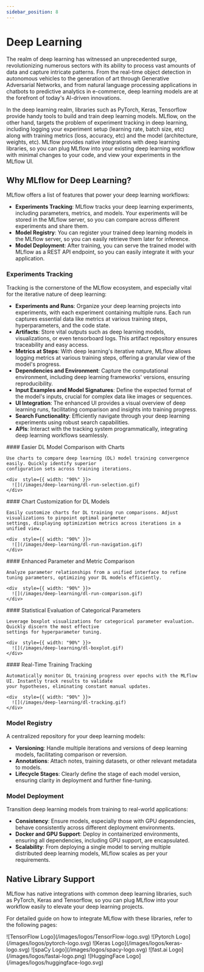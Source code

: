 ```yaml
---
sidebar_position: 8
---
```



# Deep Learning

The realm of deep learning has witnessed an unprecedented surge, revolutionizing numerous sectors with its ability to
process vast amounts of data and capture intricate patterns. From the real-time object detection in autonomous vehicles
to the generation of art through Generative Adversarial Networks, and from natural language processing applications in
chatbots to predictive analytics in e-commerce, deep learning models are at the forefront of today's AI-driven innovations.

In the deep learning realm, libraries such as PyTorch, Keras, Tensorflow provide handy tools to build and train deep learning
models. MLflow, on the other hand, targets the problem of experiment tracking in deep learning, including logging your
experiment setup (learning rate, batch size, etc) along with training metrics (loss, accuracy, etc) and the model
(architecture, weights, etc). MLflow provides native integrations with deep learning libraries, so you can plug MLflow
into your existing deep learning workflow with minimal changes to your code, and view your experiments in the MLflow UI.

## Why MLflow for Deep Learning?

MLflow offers a list of features that power your deep learning workflows:

- **Experiments Tracking**: MLflow tracks your deep learning experiments, including parameters, metrics, and models.
  Your experiments will be stored in the MLflow server, so you can compare across different experiments and share them.
- **Model Registry**: You can register your trained deep learning models in the MLflow server, so you can easily
  retrieve them later for inference.
- **Model Deployment**: After training, you can serve the trained model with MLflow as a REST API endpoint, so you can
  easily integrate it with your application.

### Experiments Tracking

Tracking is the cornerstone of the MLflow ecosystem, and especially vital for the iterative nature of deep learning:

- **Experiments and Runs**: Organize your deep learning projects into experiments, with each experiment containing multiple runs.
  Each run captures essential data like metrics at various training steps, hyperparameters, and the code state.
- **Artifacts**: Store vital outputs such as deep learning models, visualizations, or even tensorboard logs. This artifact
  repository ensures traceability and easy access.
- **Metrics at Steps**: With deep learning's iterative nature, MLflow allows logging metrics at various training steps,
  offering a granular view of the model's progress.
- **Dependencies and Environment**: Capture the computational environment, including deep learning frameworks' versions,
  ensuring reproducibility.
- **Input Examples and Model Signatures**: Define the expected format of the model's inputs, crucial for complex data like
  images or sequences.
- **UI Integration**: The enhanced UI provides a visual overview of deep learning runs, facilitating comparison and insights
  into training progress.
- **Search Functionality**: Efficiently navigate through your deep learning experiments using robust search capabilities.
- **APIs**: Interact with the tracking system programmatically, integrating deep learning workflows seamlessly.

<Tabs>
  <TabItem default label="Chart Comparison" value="chart-comparison">
    #### Easier DL Model Comparison with Charts

    Use charts to compare deep learning (DL) model training convergence easily. Quickly identify superior
    configuration sets across training iterations.

    <div  style={{ width: "90%" }}>
      ![](/images/deep-learning/dl-run-selection.gif)
    </div>

  </TabItem>
  <TabItem label="Chart Customization" value="chart-customization">
    #### Chart Customization for DL Models

    Easily customize charts for DL training run comparisons. Adjust visualizations to pinpoint optimal parameter
    settings, displaying optimization metrics across iterations in a unified view.

    <div  style={{ width: "90%" }}>
      ![](/images/deep-learning/dl-run-navigation.gif)
    </div>

  </TabItem>
  <TabItem label="Run Comparison" value="run-comparison">
    #### Enhanced Parameter and Metric Comparison

    Analyze parameter relationships from a unified interface to refine tuning parameters, optimizing your DL models efficiently.

    <div  style={{ width: "90%" }}>
      ![](/images/deep-learning/dl-run-comparison.gif)
    </div>

  </TabItem>
  <TabItem label="Statistical Evaluation" value="statistical-evaluation">
    #### Statistical Evaluation of Categorical Parameters

    Leverage boxplot visualizations for categorical parameter evaluation. Quickly discern the most effective
    settings for hyperparameter tuning.

    <div  style={{ width: "90%" }}>
      ![](/images/deep-learning/dl-boxplot.gif)
    </div>

  </TabItem>
  <TabItem label="Realtime Tracking" value="realtime-tracking">
    #### Real-Time Training Tracking

    Automatically monitor DL training progress over epochs with the MLflow UI. Instantly track results to validate
    your hypotheses, eliminating constant manual updates.

    <div  style={{ width: "90%" }}>
      ![](/images/deep-learning/dl-tracking.gif)
    </div>

  </TabItem>
</Tabs>

### Model Registry

A centralized repository for your deep learning models:

- **Versioning**: Handle multiple iterations and versions of deep learning models, facilitating comparison or reversion.
- **Annotations**: Attach notes, training datasets, or other relevant metadata to models.
- **Lifecycle Stages**: Clearly define the stage of each model version, ensuring clarity in deployment and further fine-tuning.

### Model Deployment

Transition deep learning models from training to real-world applications:

- **Consistency**: Ensure models, especially those with GPU dependencies, behave consistently across different deployment environments.
- **Docker and GPU Support**: Deploy in containerized environments, ensuring all dependencies, including GPU support, are encapsulated.
- **Scalability**: From deploying a single model to serving multiple distributed deep learning models, MLflow scales as per
  your requirements.

## Native Library Support

MLflow has native integrations with common deep learning libraries, such as PyTorch, Keras and Tensorflow, so you can plug
MLflow into your workflow easily to elevate your deep learning projects.

For detailed guide on how to integrate MLflow with these libraries, refer to the following pages:

<CardGroup>
  <LogoCard description="Learn about MLflow's native integration with the Tensorflow library and see example notebooks that leverage MLflow and Tensorflow to build deep learning workflows." link="/deep-learning/tensorflow">
    <span>![TensorFlow Logo](/images/logos/TensorFlow-logo.svg)</span>
  </LogoCard>
  <LogoCard description="Learn about MLflow's native integration with the PyTorch library and see example notebooks that leverage MLflow and PyTorch to build deep learning workflows." link="/deep-learning/pytorch">
    <span>![Pytorch Logo](/images/logos/pytorch-logo.svg)</span>
  </LogoCard>
  <LogoCard description="Learn about MLflow's native integration with the Keras library and see example notebooks that leverage MLflow and Keras to build deep learning workflows." link="/deep-learning/keras">
    <span>![Keras Logo](/images/logos/keras-logo.svg)</span>
  </LogoCard>
  <LogoCard description="Learn about MLflow's native integration with the Keras library and see example notebooks that leverage MLflow and Keras to build deep learning workflows." link="/models#spacyspacy">
    <span>![spaCy Logo](/images/logos/spacy-logo.svg)</span>
  </LogoCard>
  <LogoCard description="Learn about MLflow's native integration with the FastAI library and see example code." link="/models#fastaifastai">
    <span>![fast.ai Logo](/images/logos/fastai-logo.png)</span>
  </LogoCard>
  <LogoCard description="Learn about MLflow's native integration with the Transformers 🤗 library and see example notebooks that leverage MLflow and Transformers to build Open-Source powered solutions." link="/llms/transformers">
    <span>![HuggingFace Logo](/images/logos/huggingface-logo.svg)</span>
  </LogoCard>
</CardGroup>
